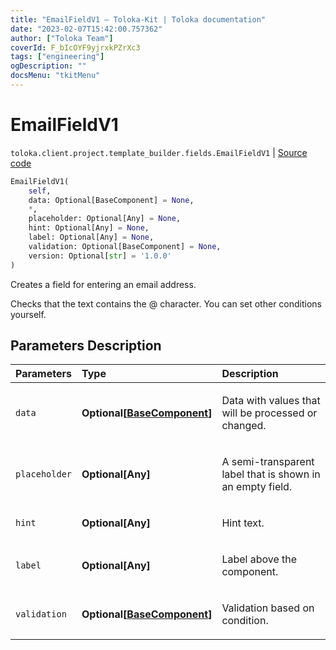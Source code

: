 ```yaml
---
title: "EmailFieldV1 — Toloka-Kit | Toloka documentation"
date: "2023-02-07T15:42:00.757362"
author: ["Toloka Team"]
coverId: F_bIcOYF9yjrxkPZrXc3
tags: ["engineering"]
ogDescription: ""
docsMenu: "tkitMenu"
---
```


# EmailFieldV1
`toloka.client.project.template_builder.fields.EmailFieldV1` | [Source code](https://github.com/Toloka/toloka-kit/blob/v1.1.3/src/client/project/template_builder/fields.py#L214)

```python
EmailFieldV1(
    self,
    data: Optional[BaseComponent] = None,
    *,
    placeholder: Optional[Any] = None,
    hint: Optional[Any] = None,
    label: Optional[Any] = None,
    validation: Optional[BaseComponent] = None,
    version: Optional[str] = '1.0.0'
)
```

Creates a field for entering an email address.

Checks that the text contains the @ character. You can set other conditions yourself.

## Parameters Description

| Parameters | Type | Description |
| :----------| :----| :-----------|
`data`|**Optional\[[BaseComponent](/docs/toloka-kit/reference/toloka.client.project.template_builder.base.BaseComponent)\]**|<p>Data with values that will be processed or changed.</p>
`placeholder`|**Optional\[Any\]**|<p>A semi-transparent label that is shown in an empty field.</p>
`hint`|**Optional\[Any\]**|<p>Hint text.</p>
`label`|**Optional\[Any\]**|<p>Label above the component.</p>
`validation`|**Optional\[[BaseComponent](/docs/toloka-kit/reference/toloka.client.project.template_builder.base.BaseComponent)\]**|<p>Validation based on condition.</p>
